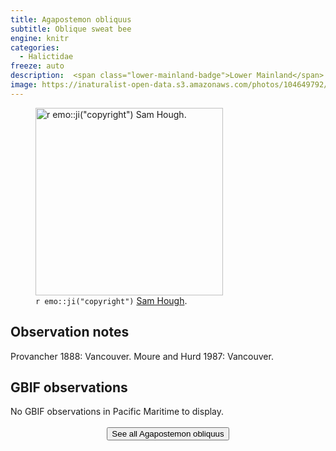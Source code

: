 ```yaml
---
title: Agapostemon obliquus
subtitle: Oblique sweat bee
engine: knitr
categories:
  - Halictidae
freeze: auto
description:  <span class="lower-mainland-badge">Lower Mainland</span>
image: https://inaturalist-open-data.s3.amazonaws.com/photos/104649792/large.jpeg
---
```

![`r emo::ji("copyright")` [Sam Hough ](https://inaturalist.ca/photos/104649792/).](https://inaturalist-open-data.s3.amazonaws.com/photos/104649792/large.jpeg){height=300}

## Observation notes  
Provancher 1888: <span class="hl-place-name">Vancouver</span>. Moure and Hurd 1987: <span class="hl-place-name">Vancouver</span>.

## GBIF observations  
No GBIF observations in Pacific Maritime to display.
<br><br>
<center>


<a href="https://inaturalist.ca/observations?place_id=any&quality_grade=research&subview=map&taxon_id=458979"><button type="button" class="btn btn-secondary">See all Agapostemon obliquus <i class="fa-solid fa-arrow-up-right-from-square"></i> </button></a>
</center>
